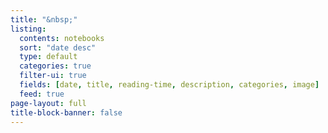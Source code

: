 ```yaml
---
title: "&nbsp;"
listing:
  contents: notebooks
  sort: "date desc"
  type: default
  categories: true
  filter-ui: true
  fields: [date, title, reading-time, description, categories, image]
  feed: true
page-layout: full
title-block-banner: false
---
```



